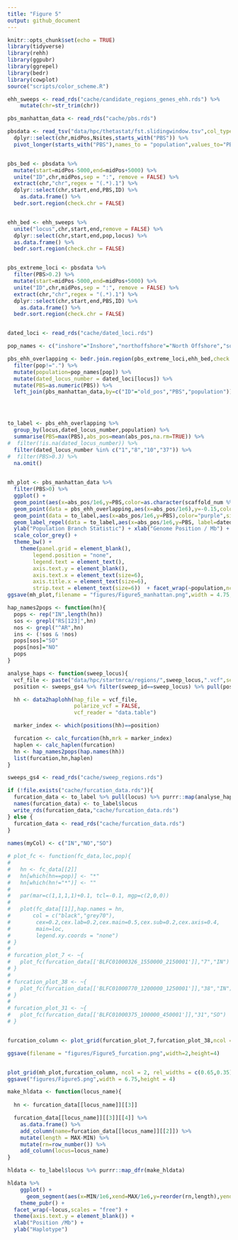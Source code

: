 ```yaml
---
title: "Figure 5"
output: github_document
---
```


```r
knitr::opts_chunk$set(echo = TRUE)
library(tidyverse)
library(rehh)
library(ggpubr)
library(ggrepel)
library(bedr)
library(cowplot)
source("scripts/color_scheme.R")
```


```r
ehh_sweeps <- read_rds("cache/candidate_regions_genes_ehh.rds") %>% 
    mutate(chr=str_trim(chr)) 

pbs_manhattan_data <- read_rds("cache/pbs.rds")

pbsdata <- read_tsv("data/hpc/thetastat/fst.slidingwindow.tsv",col_types = cols()) %>% 
  dplyr::select(chr,midPos,Nsites,starts_with("PBS")) %>% 
  pivot_longer(starts_with("PBS"),names_to = "population",values_to="PBS")


pbs_bed <- pbsdata %>% 
  mutate(start=midPos-5000,end=midPos+5000) %>% 
  unite("ID",chr,midPos,sep = ":", remove = FALSE) %>% 
  extract(chr,"chr",regex = "(.*).1") %>% 
  dplyr::select(chr,start,end,PBS,ID) %>% 
    as.data.frame() %>% 
  bedr.sort.region(check.chr = FALSE)


ehh_bed <- ehh_sweeps %>% 
  unite("locus",chr,start,end,remove = FALSE) %>% 
  dplyr::select(chr,start,end,pop,locus) %>% 
  as.data.frame() %>% 
  bedr.sort.region(check.chr = FALSE)


pbs_extreme_loci <- pbsdata %>% 
  filter(PBS>0.2) %>% 
  mutate(start=midPos-5000,end=midPos+5000) %>% 
  unite("ID",chr,midPos,sep = ":", remove = FALSE) %>% 
  extract(chr,"chr",regex = "(.*).1") %>% 
  dplyr::select(chr,start,end,PBS,ID) %>% 
    as.data.frame() %>% 
  bedr.sort.region(check.chr = FALSE)


dated_loci <- read_rds("cache/dated_loci.rds")

pop_names <- c("inshore"="Inshore","northoffshore"="North Offshore","southoffshore"="South Offshore")

pbs_ehh_overlapping <- bedr.join.region(pbs_extreme_loci,ehh_bed,check.chr = FALSE) %>% 
  filter(pop!=".") %>%
  mutate(population=pop_names[pop]) %>% 
  mutate(dated_locus_number = dated_loci[locus]) %>% 
  mutate(PBS=as.numeric(PBS)) %>% 
  left_join(pbs_manhattan_data,by=c("ID"="old_pos","PBS","population")) 




to_label <- pbs_ehh_overlapping %>% 
  group_by(locus,dated_locus_number,population) %>% 
  summarise(PBS=max(PBS),abs_pos=mean(abs_pos,na.rm=TRUE)) %>% 
#  filter(!is.na(dated_locus_number)) %>% 
  filter(dated_locus_number %in% c("1","8","10","37")) %>% 
#  filter(PBS>0.3) %>% 
  na.omit()
  

mh_plot <- pbs_manhattan_data %>% 
  filter(PBS>0) %>% 
  ggplot() + 
  geom_point(aes(x=abs_pos/1e6,y=PBS,color=as.character(scaffold_num %% 2)),size=0.1) + 
  geom_point(data = pbs_ehh_overlapping,aes(x=abs_pos/1e6),y=-0.15,color="purple",size=0.5) + 
  geom_point(data = to_label,aes(x=abs_pos/1e6,y=PBS),color="purple",size=0.5) + 
  geom_label_repel(data = to_label,aes(x=abs_pos/1e6,y=PBS, label=dated_locus_number),size=2,nudge_y=1,nudge_x = -10) + 
  ylab("Population Branch Statistic") + xlab("Genome Position / Mb") + ylim(-0.2,NA) +
  scale_color_grey() +
  theme_bw() +
    theme(panel.grid = element_blank(),
        legend.position = "none",
        legend.text = element_text(),
        axis.text.y = element_blank(),
        axis.text.x = element_text(size=6),
        axis.title.x = element_text(size=6),
        strip.text = element_text(size=6))  + facet_wrap(~population,ncol = 1)
ggsave(mh_plot,filename = "figures/Figure5_manhattan.png",width = 4.75,height = 4)
```





```r
hap_names2pops <- function(hn){
  pops <- rep("IN",length(hn))
  sos <- grepl("RS[123]",hn)
  nos <- grepl("^AR",hn)
  ins <- (!sos & !nos)
  pops[sos]="SO"
  pops[nos]="NO"
  pops
}

analyse_haps <- function(sweep_locus){
  vcf_file <- paste("data/hpc/startmrca/regions/",sweep_locus,".vcf",sep="")
  position <- sweeps_gs4 %>% filter(sweep_id==sweep_locus) %>% pull(position)

  hh <- data2haplohh(hap_file = vcf_file,
                     polarize_vcf = FALSE,
                     vcf_reader = "data.table")

  marker_index <- which(positions(hh)==position)

  furcation <- calc_furcation(hh,mrk = marker_index)
  haplen <- calc_haplen(furcation)
  hn <- hap_names2pops(hap.names(hh))
  list(furcation,hn,haplen)
}

sweeps_gs4 <- read_rds("cache/sweep_regions.rds")

if (!file.exists("cache/furcation_data.rds")){
  furcation_data <- to_label %>% pull(locus) %>% purrr::map(analyse_haps)
  names(furcation_data) <- to_label$locus
  write_rds(furcation_data,"cache/furcation_data.rds")
} else {
  furcation_data <- read_rds("cache/furcation_data.rds")
}
  
names(myCol) <- c("IN","NO","SO")

# plot_fc <- function(fc_data,loc,pop){
#   
#   hn <- fc_data[[2]]
#   hn[which(hn==pop)] <- "*"
#   hn[which(hn!="*")] <- ""
#   
#   par(mar=c(1,1,1,1)+0.1, tcl=-0.1, mgp=c(2,0,0))
#   
#   plot(fc_data[[1]],hap.names = hn,
#       col = c("black","grey70"),       
#        cex=0.2,cex.lab=0.2,cex.main=0.5,cex.sub=0.2,cex.axis=0.4,
#        main=loc,
#        legend.xy.coords = "none")
# }
# 
# furcation_plot_7 <- ~{
#   plot_fc(furcation_data[['BLFC01000326_1550000_2150001']],"7","IN")
# }
# 
# furcation_plot_38 <- ~{
#   plot_fc(furcation_data[['BLFC01000770_1200000_1250001']],"38","IN")
# }
# 
# furcation_plot_31 <- ~{
#   plot_fc(furcation_data[['BLFC01000375_100000_450001']],"31","SO")
# }


furcation_column <- plot_grid(furcation_plot_7,furcation_plot_38,ncol = 1)

ggsave(filename = "figures/Figure5_furcation.png",width=2,height=4)


plot_grid(mh_plot,furcation_column, ncol = 2, rel_widths = c(0.65,0.35),labels = c("A","B"))
ggsave("figures/Figure5.png",width = 6.75,height = 4)
```



```r
make_hldata <- function(locus_name){
  
  hn <- furcation_data[[locus_name]][[3]]

  furcation_data[[locus_name]][[3]][[4]] %>% 
    as.data.frame() %>% 
    add_column(name=furcation_data[[locus_name]][[2]]) %>% 
    mutate(length = MAX-MIN) %>% 
    mutate(rn=row_number()) %>% 
    add_column(locus=locus_name) 
}

hldata <- to_label$locus %>% purrr::map_dfr(make_hldata)

hldata %>% 
    ggplot() + 
      geom_segment(aes(x=MIN/1e6,xend=MAX/1e6,y=reorder(rn,length),yend=reorder(rn,length),color=name)) +
    theme_pubr() + 
  facet_wrap(~locus,scales = "free") +
  theme(axis.text.y = element_blank()) +
  xlab("Position /Mb") +
  ylab("Haplotype")

```

